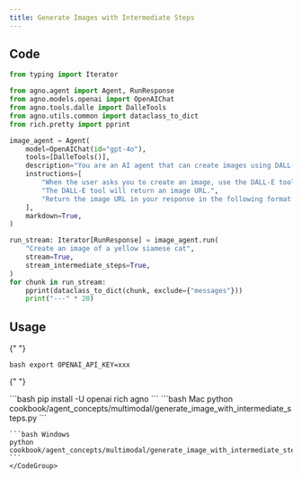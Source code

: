 ```yaml
---
title: Generate Images with Intermediate Steps
---
```


## Code

```python
from typing import Iterator

from agno.agent import Agent, RunResponse
from agno.models.openai import OpenAIChat
from agno.tools.dalle import DalleTools
from agno.utils.common import dataclass_to_dict
from rich.pretty import pprint

image_agent = Agent(
    model=OpenAIChat(id="gpt-4o"),
    tools=[DalleTools()],
    description="You are an AI agent that can create images using DALL-E.",
    instructions=[
        "When the user asks you to create an image, use the DALL-E tool to create an image.",
        "The DALL-E tool will return an image URL.",
        "Return the image URL in your response in the following format: `![image description](image URL)`",
    ],
    markdown=True,
)

run_stream: Iterator[RunResponse] = image_agent.run(
    "Create an image of a yellow siamese cat",
    stream=True,
    stream_intermediate_steps=True,
)
for chunk in run_stream:
    pprint(dataclass_to_dict(chunk, exclude={"messages"}))
    print("---" * 20)
```

## Usage

<Steps>
  <Snippet file="create-venv-step.mdx" />

{" "}

<Step title="Set your API key">```bash export OPENAI_API_KEY=xxx ```</Step>

{" "}

<Step title="Install libraries">
  ```bash pip install -U openai rich agno ```
</Step>

  <Step title="Run Agent">
    <CodeGroup>
    ```bash Mac
    python cookbook/agent_concepts/multimodal/generate_image_with_intermediate_steps.py
    ```

    ```bash Windows
    python cookbook/agent_concepts/multimodal/generate_image_with_intermediate_steps.py
    ```
    </CodeGroup>

  </Step>
</Steps>
